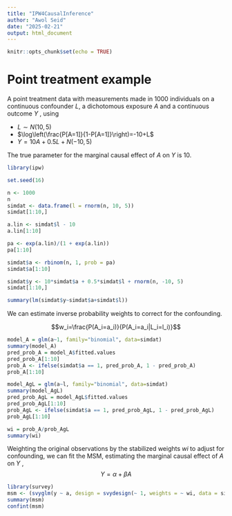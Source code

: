 ```yaml
---
title: "IPW4CausalInference"
author: "Awol Seid"
date: "2025-02-21"
output: html_document
---
```


```r
knitr::opts_chunk$set(echo = TRUE)
```

# Point treatment example

A point treatment data with measurements made in 1000 individuals on a continuous confounder $L$, a dichotomous exposure $A$ and a continuous outcome $Y$ , using

  - $L\sim N(10,5)$
  - $\log\left(\frac{P[A=1]}{1-P[A=1]}\right)=-10+L$
  - $Y = 10A+0.5L+N(-10,5)$

The true parameter for the marginal causal effect of $A$ on $Y$ is 10. 
```r
library(ipw)

set.seed(16)

n <- 1000
n
simdat <- data.frame(l = rnorm(n, 10, 5))
simdat[1:10,]
```
```r
a.lin <- simdat$l - 10
a.lin[1:10]
```
```r
pa <- exp(a.lin)/(1 + exp(a.lin))
pa[1:10]
```
```r
simdat$a <- rbinom(n, 1, prob = pa)
simdat$a[1:10]
```



```r
simdat$y <- 10*simdat$a + 0.5*simdat$l + rnorm(n, -10, 5)
simdat[1:10,]
```
```r
summary(lm(simdat$y~simdat$a+simdat$l))
```
We can estimate inverse probability weights to correct for the confounding.

$$w_i=\frac{P(A_i=a_i)}{P(A_i=a_i|L_i=l_i)}$$
```r
model_A = glm(a~1, family="binomial", data=simdat)
summary(model_A)
pred_prob_A = model_A$fitted.values
pred_prob_A[1:10]
prob_A <- ifelse(simdat$a == 1, pred_prob_A, 1 - pred_prob_A)
prob_A[1:10]
```

```r
model_AgL = glm(a~l, family="binomial", data=simdat)
summary(model_AgL)
pred_prob_AgL = model_AgL$fitted.values
pred_prob_AgL[1:10]
prob_AgL <- ifelse(simdat$a == 1, pred_prob_AgL, 1 - pred_prob_AgL)
prob_AgL[1:10]
```
```r
wi = prob_A/prob_AgL
summary(wi)
```
Weighting the original observations by the stabilized weights $wi$ to adjust for confounding,
we can fit the MSM, estimating the marginal causal effect of $A$ on $Y$ ,
$$Y=\alpha+\beta A$$

```r
library(survey)
msm <- (svyglm(y ~ a, design = svydesign(~ 1, weights = ~ wi, data = simdat)))
summary(msm)
confint(msm)
```